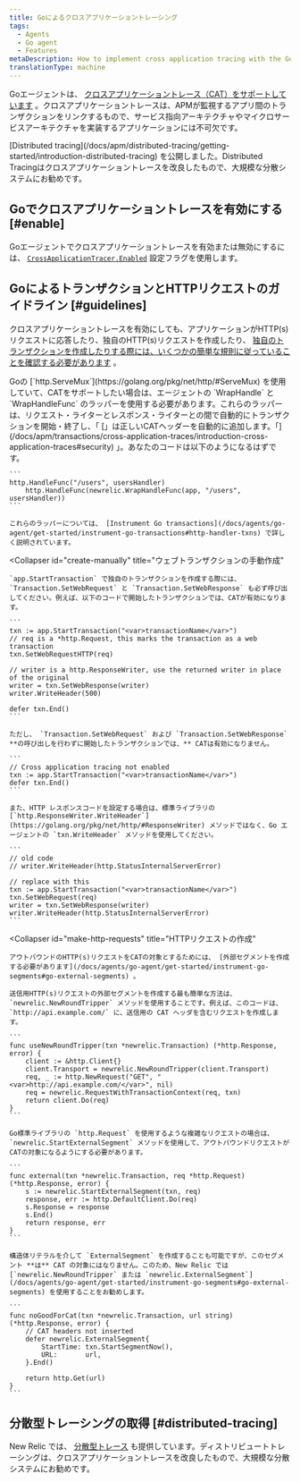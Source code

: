 ```yaml
---
title: Goによるクロスアプリケーショントレーシング
tags:
  - Agents
  - Go agent
  - Features
metaDescription: How to implement cross application tracing with the Go agent in order to connect transactions across APM-monitored apps.
translationType: machine
---
```


Goエージェントは、 [クロスアプリケーショントレース（CAT）をサポートしています](/docs/apm/transactions/cross-application-traces/introduction-cross-application-traces) 。クロスアプリケーショントレースは、APMが監視するアプリ間のトランザクションをリンクするもので、サービス指向アーキテクチャやマイクロサービスアーキテクチャを実装するアプリケーションには不可欠です。

<Callout variant="important">
  [Distributed tracing](/docs/apm/distributed-tracing/getting-started/introduction-distributed-tracing) を公開しました。Distributed Tracingはクロスアプリケーショントレースを改良したもので、大規模な分散システムにお勧めです。
</Callout>

## Goでクロスアプリケーショントレースを有効にする [#enable]

Goエージェントでクロスアプリケーショントレースを有効または無効にするには、 [`CrossApplicationTracer.Enabled`](/docs/agents/go-agent/instrumentation/go-agent-configuration#cross-tracer-enabled) 設定フラグを使用します。

## GoによるトランザクションとHTTPリクエストのガイドライン [#guidelines]

クロスアプリケーショントレースを有効にしても、アプリケーションがHTTP(s)リクエストに応答したり、独自のHTTP(s)リクエストを作成したり、 [独自のトランザクションを作成したりする際には、いくつかの簡単な規則に従っていることを確認する必要があります](/docs/agents/go-agent/get-started/instrument-go-transactions) 。

<CollapserGroup>
  <Collapser
    id="create-transactions"
    title="http.ServeMuxによるトランザクションの作成"
  >
    Goの [`http.ServeMux`](https://golang.org/pkg/net/http/#ServeMux) を使用していて、CATをサポートしたい場合は、エージェントの `WrapHandle` と `WrapHandleFunc` のラッパーを使用する必要があります。これらのラッパーは、リクエスト・ライターとレスポンス・ライターとの間で自動的にトランザクションを開始・終了し、「 [」は正しいCATヘッダーを自動的に追加します。「](/docs/apm/transactions/cross-application-traces/introduction-cross-application-traces#security) 」。あなたのコードは以下のようになるはずです。

    ```
    http.HandleFunc("/users", usersHandler)
        http.HandleFunc(newrelic.WrapHandleFunc(app, "/users", usersHandler))
    ```

    これらのラッパーについては、 [Instrument Go transactions](/docs/agents/go-agent/get-started/instrument-go-transactions#http-handler-txns) で詳しく説明されています。
  </Collapser>

  <Collapser
    id="create-manually"
    title="ウェブトランザクションの手動作成"
  >
    `app.StartTransaction` で独自のトランザクションを作成する際には、 `Transaction.SetWebRequest` と `Transaction.SetWebResponse` も必ず呼び出してください。例えば、以下のコードで開始したトランザクションでは、CATが有効になります。

    ```
    txn := app.StartTransaction("<var>transactionName</var>")
    // req is a *http.Request, this marks the transaction as a web transaction
    txn.SetWebRequestHTTP(req)

    // writer is a http.ResponseWriter, use the returned writer in place of the original
    writer = txn.SetWebResponse(writer)
    writer.WriteHeader(500)

    defer txn.End()
    ```

    ただし、 `Transaction.SetWebRequest` および `Transaction.SetWebResponse` **の呼び出しを行わずに開始したトランザクションでは、** CATは有効になりません。

    ```
    // Cross application tracing not enabled
    txn := app.StartTransaction("<var>transactionName</var>")
    defer txn.End()
    ```

    また、HTTP レスポンスコードを設定する場合は、標準ライブラリの [`http.ResponseWriter.WriteHeader`](https://golang.org/pkg/net/http/#ResponseWriter) メソッドではなく、Go エージェントの `txn.WriteHeader` メソッドを使用してください。

    ```
    // old code
    // writer.WriteHeader(http.StatusInternalServerError)

    // replace with this
    txn := app.StartTransaction("<var>transactionName</var>")
    txn.SetWebRequest(req)
    writer = txn.SetWebResponse(writer)
    writer.WriteHeader(http.StatusInternalServerError)
    ```
  </Collapser>

  <Collapser
    id="make-http-requests"
    title="HTTPリクエストの作成"
  >
    アウトバウンドのHTTP(s)リクエストをCATの対象とするためには、 [外部セグメントを作成する必要があります](/docs/agents/go-agent/get-started/instrument-go-segments#go-external-segments) 。

    送信用HTTP(s)リクエストの外部セグメントを作成する最も簡単な方法は、 `newrelic.NewRoundTripper` メソッドを使用することです。例えば、このコードは、 `http://api.example.com/` に、送信用の CAT ヘッダを含むリクエストを作成します。

    ```
    func useNewRoundTripper(txn *newrelic.Transaction) (*http.Response, error) {
        client := &http.Client{}
        client.Transport = newrelic.NewRoundTripper(client.Transport)
        req, _ := http.NewRequest("GET", "<var>http://api.example.com/</var>", nil)
        req = newrelic.RequestWithTransactionContext(req, txn)
        return client.Do(req)
    }
    ```

    Go標準ライブラリの `http.Request` を使用するような複雑なリクエストの場合は、 `newrelic.StartExternalSegment` メソッドを使用して、アウトバウンドリクエストがCATの対象になるようにする必要があります。

    ```
    func external(txn *newrelic.Transaction, req *http.Request) (*http.Response, error) {
        s := newrelic.StartExternalSegment(txn, req)
        response, err := http.DefaultClient.Do(req)
        s.Response = response
        s.End()
        return response, err
    }
    ```

    構造体リテラルを介して `ExternalSegment` を作成することも可能ですが、このセグメント **は** CAT の対象にはなりません。このため、New Relic では [`newrelic.NewRoundTripper` または `newrelic.ExternalSegment`](/docs/agents/go-agent/get-started/instrument-go-segments#go-external-segments) を使用することをお勧めします。

    ```
    func noGoodForCat(txn *newrelic.Transaction, url string) (*http.Response, error) {
        // CAT headers not inserted
        defer newrelic.ExternalSegment{
            StartTime: txn.StartSegmentNow(),
            URL:       url,
        }.End()

        return http.Get(url)
    }
    ```
  </Collapser>
</CollapserGroup>

## 分散型トレーシングの取得 [#distributed-tracing]

New Relic では、 [分散型トレース](/docs/apm/distributed-tracing/getting-started/introduction-distributed-tracing) も提供しています。ディストリビュートトレーシングは、クロスアプリケーショントレースを改良したもので、大規模な分散システムにお勧めです。